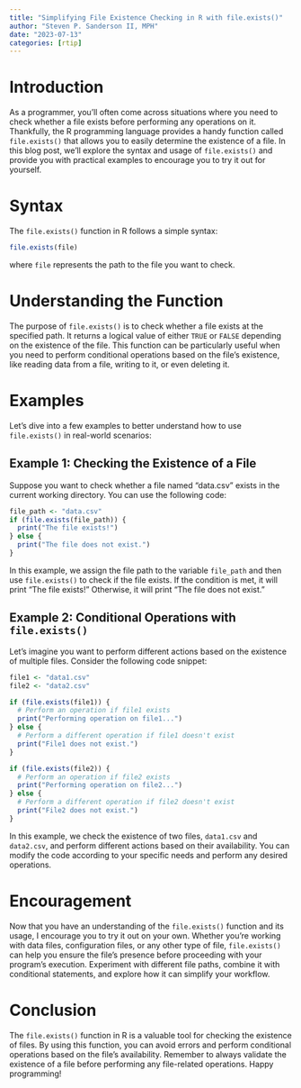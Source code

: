 ```yaml
---
title: "Simplifying File Existence Checking in R with file.exists()"
author: "Steven P. Sanderson II, MPH"
date: "2023-07-13"
categories: [rtip]
---
```


# Introduction

As a programmer, you'll often come across situations where you need to check whether a file exists before performing any operations on it. Thankfully, the R programming language provides a handy function called `file.exists()` that allows you to easily determine the existence of a file. In this blog post, we'll explore the syntax and usage of `file.exists()` and provide you with practical examples to encourage you to try it out for yourself.

# Syntax

The `file.exists()` function in R follows a simple syntax:

```R
file.exists(file)
```

where `file` represents the path to the file you want to check.

# Understanding the Function

The purpose of `file.exists()` is to check whether a file exists at the specified path. It returns a logical value of either `TRUE` or `FALSE` depending on the existence of the file. This function can be particularly useful when you need to perform conditional operations based on the file's existence, like reading data from a file, writing to it, or even deleting it.

# Examples

Let's dive into a few examples to better understand how to use `file.exists()` in real-world scenarios:

## Example 1: Checking the Existence of a File

Suppose you want to check whether a file named "data.csv" exists in the current working directory. You can use the following code:

```r
file_path <- "data.csv"
if (file.exists(file_path)) {
  print("The file exists!")
} else {
  print("The file does not exist.")
}
```

In this example, we assign the file path to the variable `file_path` and then use `file.exists()` to check if the file exists. If the condition is met, it will print "The file exists!" Otherwise, it will print "The file does not exist."

## Example 2: Conditional Operations with `file.exists()`
Let's imagine you want to perform different actions based on the existence of multiple files. Consider the following code snippet:

```r
file1 <- "data1.csv"
file2 <- "data2.csv"

if (file.exists(file1)) {
  # Perform an operation if file1 exists
  print("Performing operation on file1...")
} else {
  # Perform a different operation if file1 doesn't exist
  print("File1 does not exist.")
}

if (file.exists(file2)) {
  # Perform an operation if file2 exists
  print("Performing operation on file2...")
} else {
  # Perform a different operation if file2 doesn't exist
  print("File2 does not exist.")
}
```

In this example, we check the existence of two files, `data1.csv` and `data2.csv`, and perform different actions based on their availability. You can modify the code according to your specific needs and perform any desired operations.

# Encouragement

Now that you have an understanding of the `file.exists()` function and its usage, I encourage you to try it out on your own. Whether you're working with data files, configuration files, or any other type of file, `file.exists()` can help you ensure the file's presence before proceeding with your program's execution. Experiment with different file paths, combine it with conditional statements, and explore how it can simplify your workflow.

# Conclusion
The `file.exists()` function in R is a valuable tool for checking the existence of files. By using this function, you can avoid errors and perform conditional operations based on the file's availability. Remember to always validate the existence of a file before performing any file-related operations. Happy programming!